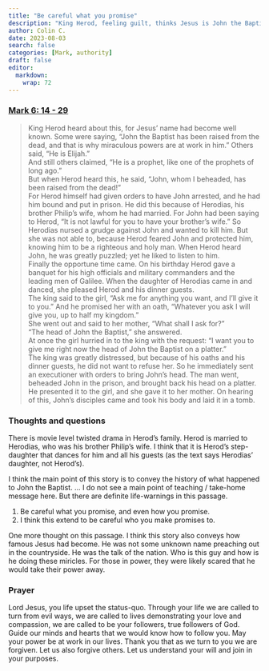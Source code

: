 ```yaml
---
title: "Be careful what you promise"
description: "King Herod, feeling guilt, thinks Jesus is John the Baptist back from the dead"
author: Colin C.
date: 2023-08-03
search: false
categories: [Mark, authority]
draft: false
editor: 
  markdown: 
    wrap: 72
---
```


### [Mark 6: 14 - 29](https://www.bible.com/bible/111/MRK.6.NIV)

> King Herod heard about this, for Jesus’ name had become well known. Some were saying, “John the Baptist has been raised from the dead, and that is why miraculous powers are at work in him.”
> Others said, “He is Elijah.”\
> And still others claimed, “He is a prophet, like one of the prophets of long ago.”\
> But when Herod heard this, he said, “John, whom I beheaded, has been raised from the dead!”\
> For Herod himself had given orders to have John arrested, and he had him bound and put in prison. He did this because of Herodias, his brother Philip’s wife, whom he had married. For John had been saying to Herod, “It is not lawful for you to have your brother’s wife.” So Herodias nursed a grudge against John and wanted to kill him. But she was not able to, because Herod feared John and protected him, knowing him to be a righteous and holy man. When Herod heard John, he was greatly puzzled; yet he liked to listen to him.\
> Finally the opportune time came. On his birthday Herod gave a banquet for his high officials and military commanders and the leading men of Galilee. When the daughter of Herodias came in and danced, she pleased Herod and his dinner guests.\
> The king said to the girl, “Ask me for anything you want, and I’ll give it to you.” And he promised her with an oath, “Whatever you ask I will give you, up to half my kingdom.”\
> She went out and said to her mother, “What shall I ask for?”\
> “The head of John the Baptist,” she answered.\
> At once the girl hurried in to the king with the request: “I want you to give me right now the head of John the Baptist on a platter.”\
> The king was greatly distressed, but because of his oaths and his dinner guests, he did not want to refuse her. So he immediately sent an executioner with orders to bring John’s head. The man went, beheaded John in the prison, and brought back his head on a platter. He presented it to the girl, and she gave it to her mother. On hearing of this, John’s disciples came and took his body and laid it in a tomb.

### Thoughts and questions 

There is movie level twisted drama in Herod's family.  Herod is married to Herodias, who was his brother Philip's wife.  I think that it is Herod's step-daughter that dances for him and all his guests (as the text says Herodias' daughter, not Herod's).  

I think the main point of this story is to convey the history of what happened to John the Baptist.  ... I do not see a main point of teaching / take-home message here.  But there are definite life-warnings in this passage.  

1.   Be careful what you promise, and even how you promise. 
2.   I think this extend to be careful who you make promises to.  

One more thought on this passage.  I think this story also conveys how famous Jesus had become.  He was not some unknown name preaching out in the countryside.  He was the talk of the nation.  Who is this guy and how is he doing these miricles.  For those in power, they were likely scared that he would take their power away. 

### Prayer

Lord Jesus, you life upset the status-quo. Through your life we are called to turn from evil ways, we are called to lives demonstrating your love and compassion, we are called to be your followers, true followers of God.  Guide our minds and hearts that we would know how to follow you.  May your power be at work in our lives.  Thank you that as we turn to you we are forgiven.  Let us also forgive others.  Let us understand your will and join in your purposes.  